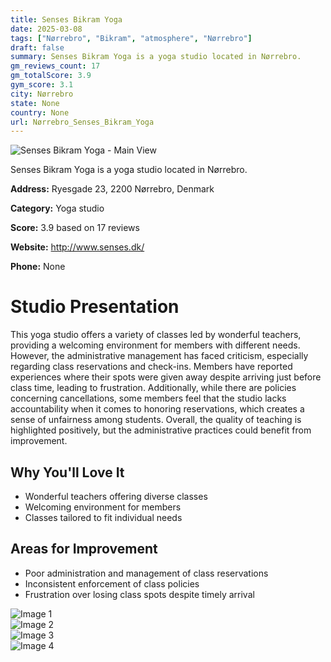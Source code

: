 ```yaml
---
title: Senses Bikram Yoga
date: 2025-03-08
tags: ["Nørrebro", "Bikram", "atmosphere", "Nørrebro"]  
draft: false
summary: Senses Bikram Yoga is a yoga studio located in Nørrebro.
gm_reviews_count: 17
gm_totalScore: 3.9
gym_score: 3.1
city: Nørrebro
state: None
country: None
url: Nørrebro_Senses_Bikram_Yoga
---
```


<div className="aspect-[16/9] relative my-8">
  <img 
    src="https://lh5.googleusercontent.com/p/AF1QipO2wtZ5BPqMhSwkE6EDfkMRXiR6cUvD06a8PC8=w1920-h1080-k-no"
    alt="Senses Bikram Yoga - Main View"
    className="object-cover absolute inset-0 w-full h-full rounded-lg"
  />
</div>

Senses Bikram Yoga is a yoga studio located in Nørrebro.

**Address:** Ryesgade 23, 2200 Nørrebro, Denmark

**Category:** Yoga studio

**Score:** 3.9 based on 17 reviews

**Website:** http://www.senses.dk/

**Phone:** None

# Studio Presentation

This yoga studio offers a variety of classes led by wonderful teachers, providing a welcoming environment for members with different needs. However, the administrative management has faced criticism, especially regarding class reservations and check-ins. Members have reported experiences where their spots were given away despite arriving just before class time, leading to frustration. Additionally, while there are policies concerning cancellations, some members feel that the studio lacks accountability when it comes to honoring reservations, which creates a sense of unfairness among students. Overall, the quality of teaching is highlighted positively, but the administrative practices could benefit from improvement.



## Why You'll Love It

- Wonderful teachers offering diverse classes
- Welcoming environment for members
- Classes tailored to fit individual needs

## Areas for Improvement

- Poor administration and management of class reservations
- Inconsistent enforcement of class policies
- Frustration over losing class spots despite timely arrival

<div className="grid grid-cols-1 xl:grid-cols-2 gap-4 my-8">
<div className="aspect-[4/3] relative"><img src="https://lh5.googleusercontent.com/p/AF1QipOPDKM0MeG7h2fu68JrlE5l-LpgEv4_TLA394AH=w1920-h1080-k-no" alt="Image 1" className="object-cover absolute inset-0 w-full h-full rounded-lg" /></div>
<div className="aspect-[4/3] relative"><img src="https://lh5.googleusercontent.com/p/AF1QipOQoaUn2xY1TRsKJ3MdMtmHb7V21EqcdafOOYWh=w1920-h1080-k-no" alt="Image 2" className="object-cover absolute inset-0 w-full h-full rounded-lg" /></div>
<div className="aspect-[4/3] relative"><img src="https://lh3.googleusercontent.com/p/AF1QipNyIe3i6x-IHJIvNGo7QWe-Rd2Zh6VCIsSN9e_j=w1920-h1080-k-no" alt="Image 3" className="object-cover absolute inset-0 w-full h-full rounded-lg" /></div>
<div className="aspect-[4/3] relative"><img src="https://lh5.googleusercontent.com/p/AF1QipPbnB6PY25vPUirWB5euqpd6Cr1RQvUlkkXEFpE=w1920-h1080-k-no" alt="Image 4" className="object-cover absolute inset-0 w-full h-full rounded-lg" /></div>
</div>